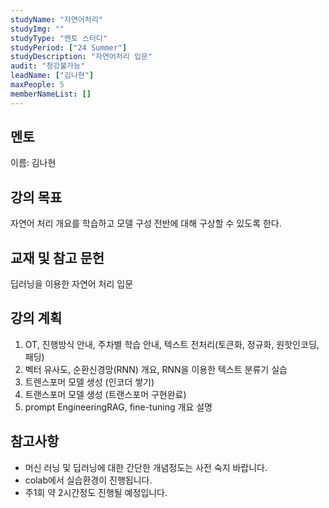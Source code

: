 ```yaml
---
studyName: "자연어처리"
studyImg: ""
studyType: "멘토 스터디"
studyPeriod: ["24 Summer"]
studyDescription: "자연어처리 입문"
audit: "청강불가능"
leadName: ["김나현"]
maxPeople: 5
memberNameList: []
---
```


## 멘토 
이름: 김나현  

## 강의 목표
자연어 처리 개요를 학습하고 모델 구성 전반에 대해 구상할 수 있도록 한다.

## 교재 및 참고 문헌
딥러닝을 이용한 자연어 처리 입문

## 강의 계획
1. OT, 진행방식 안내, 주차별 학습 안내, 텍스트 전처리(토큰화, 정규화, 원핫인코딩, 패딩)
2. 벡터 유사도, 순환신경망(RNN) 개요, RNN을 이용한 텍스트 분류기 실습
3. 트렌스포머 모델 생성 (인코더 쌓기)
4. 트랜스포머 모델 생성 (트랜스포머 구현완료)
5. prompt EngineeringRAG, fine-tuning 개요 설명


## 참고사항
- 머신 러닝 및 딥러닝에 대한 간단한 개념정도는 사전 숙지 바랍니다.
- colab에서 실습환경이 진행됩니다.
- 주1회 약 2시간정도 진행될 예정입니다.


